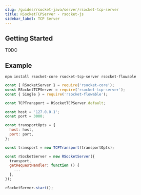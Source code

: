 ```yaml
---
slug: /guides/rsocket-java/server/rsocket-tcp-server
title: RSocketTCPServer - rsocket-js
sidebar_label: TCP Server
---
```


## Getting Started

TODO

## Example

```
npm install rsocket-core rsocket-tcp-server rsocket-flowable
```

```js
const { RSocketServer } = require('rsocket-core');
const RSocketTCPServer = require('rsocket-tcp-server');
const { Single } = require('rsocket-flowable');

const TCPTransport = RSocketTCPServer.default;

const host = '127.0.0.1';
const port = 3000;

const transportOpts = {
  host: host,
  port: port,
};

const transport = new TCPTransport(transportOpts);

const rSocketServer = new RSocketServer({
  transport,
  getRequestHandler: function () {
    ...
  },
});

rSocketServer.start();
```
